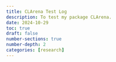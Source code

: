 ```yaml
---
title: CLArena Test Log
description: To test my package CLArena.
date: 2024-10-29
toc: true
draft: false
number-sections: true
number-depth: 2
categories: [research]
---
```



